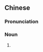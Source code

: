 {{also|坏包儿}}
==Chinese==
{{zh-forms|s=坏包儿|type=21}}

===Pronunciation===
{{zh-pron
|m=huàibāor
|cat=n
}}

===Noun===
{{zh-noun}}

# {{zh-erhua form of}}